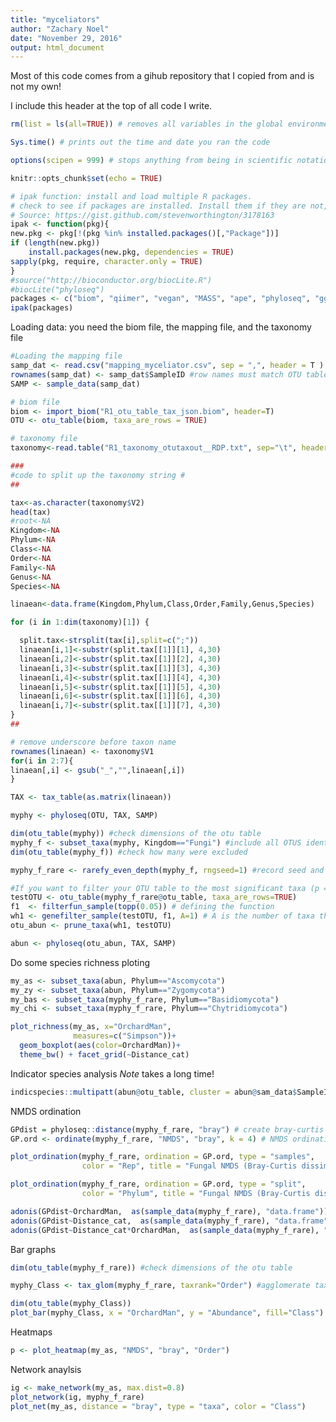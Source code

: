 ```yaml
---
title: "myceliators"
author: "Zachary Noel"
date: "November 29, 2016"
output: html_document
---
```


Most of this code comes from a gihub repository that I copied from and is not my own!


I include this header at the top of all code I write. 

```r
rm(list = ls(all=TRUE)) # removes all variables in the global environment so you start fresh

Sys.time() # prints out the time and date you ran the code

options(scipen = 999) # stops anything from being in scientific notation
```

```r
knitr::opts_chunk$set(echo = TRUE)

# ipak function: install and load multiple R packages.
# check to see if packages are installed. Install them if they are not, then load them into the R session.
# Source: https://gist.github.com/stevenworthington/3178163
ipak <- function(pkg){
new.pkg <- pkg[!(pkg %in% installed.packages()[,"Package"])]
if (length(new.pkg)) 
    install.packages(new.pkg, dependencies = TRUE)
sapply(pkg, require, character.only = TRUE)
}
#source("http://bioconductor.org/biocLite.R")
#biocLite("phyloseq")
packages <- c("biom", "qiimer", "vegan", "MASS", "ape", "phyloseq", "ggplot2", "plyr", "indicspecies")
ipak(packages)
```

Loading data: you need the biom file, the mapping file, and the taxonomy file
```r
#Loading the mapping file
samp_dat <- read.csv("mapping_myceliator.csv", sep = ",", header = T )
rownames(samp_dat) <- samp_dat$SampleID #row names must match OTU table headers
SAMP <- sample_data(samp_dat)

# biom file
biom <- import_biom("R1_otu_table_tax_json.biom", header=T)
OTU <- otu_table(biom, taxa_are_rows = TRUE)

# taxonomy file
taxonomy<-read.table("R1_taxonomy_otutaxout__RDP.txt", sep="\t", header=F)

###
#code to split up the taxonomy string #
##

tax<-as.character(taxonomy$V2)
head(tax)
#root<-NA
Kingdom<-NA
Phylum<-NA
Class<-NA
Order<-NA
Family<-NA
Genus<-NA
Species<-NA

linaean<-data.frame(Kingdom,Phylum,Class,Order,Family,Genus,Species)

for (i in 1:dim(taxonomy)[1]) {

  split.tax<-strsplit(tax[i],split=c(";"))
  linaean[i,1]<-substr(split.tax[[1]][1], 4,30)
  linaean[i,2]<-substr(split.tax[[1]][2], 4,30)
  linaean[i,3]<-substr(split.tax[[1]][3], 4,30)
  linaean[i,4]<-substr(split.tax[[1]][4], 4,30)
  linaean[i,5]<-substr(split.tax[[1]][5], 4,30)
  linaean[i,6]<-substr(split.tax[[1]][6], 4,30)
  linaean[i,7]<-substr(split.tax[[1]][7], 4,30)
}
##

# remove underscore before taxon name
rownames(linaean) <- taxonomy$V1
for(i in 2:7){
linaean[,i] <- gsub("_","",linaean[,i])
}

TAX <- tax_table(as.matrix(linaean))

myphy <- phyloseq(OTU, TAX, SAMP)

dim(otu_table(myphy)) #check dimensions of the otu table
myphy_f <- subset_taxa(myphy, Kingdom=="Fungi") #include all OTUS identified
dim(otu_table(myphy_f)) #check how many were excluded

myphy_f_rare <- rarefy_even_depth(myphy_f, rngseed=1) #record seed and # of OTUs removed

#If you want to filter your OTU table to the most significant taxa (p = 0.05)
testOTU <- otu_table(myphy_f_rare@otu_table, taxa_are_rows=TRUE)
f1  <- filterfun_sample(topp(0.05)) # defining the function
wh1 <- genefilter_sample(testOTU, f1, A=1) # A is the number of taxa that pass the filter?
otu_abun <- prune_taxa(wh1, testOTU)

abun <- phyloseq(otu_abun, TAX, SAMP)
```

Do some species richness ploting
```r
my_as <- subset_taxa(abun, Phylum=="Ascomycota")
my_zy <- subset_taxa(abun, Phylum=="Zygomycota")
my_bas <- subset_taxa(myphy_f_rare, Phylum=="Basidiomycota")
my_chi <- subset_taxa(myphy_f_rare, Phylum=="Chytridiomycota")

plot_richness(my_as, x="OrchardMan", 
              measures=c("Simpson"))+
  geom_boxplot(aes(color=OrchardMan))+
  theme_bw() + facet_grid(~Distance_cat)
```

Indicator species analysis *Note* takes a long time!
```r
indicspecies::multipatt(abun@otu_table, cluster = abun@sam_data$SampleID)
```

NMDS ordination 
```r
GPdist = phyloseq::distance(myphy_f_rare, "bray") # create bray-curtis distance matrix
GP.ord <- ordinate(myphy_f_rare, "NMDS", "bray", k = 4) # NMDS ordination 

plot_ordination(myphy_f_rare, ordination = GP.ord, type = "samples", 
                color = "Rep", title = "Fungal NMDS (Bray-Curtis dissim.)") + theme_bw() + geom_point()

plot_ordination(myphy_f_rare, ordination = GP.ord, type = "split", 
                color = "Phylum", title = "Fungal NMDS (Bray-Curtis dissim.)") + theme_bw() + facet_grid(~Phylum)

adonis(GPdist~OrchardMan,  as(sample_data(myphy_f_rare), "data.frame")) #Are there significant changes? 
adonis(GPdist~Distance_cat,  as(sample_data(myphy_f_rare), "data.frame")) #Are there significant changes? 
adonis(GPdist~Distance_cat*OrchardMan,  as(sample_data(myphy_f_rare), "data.frame"), permutations = 10000) #Are there significant changes? 
```

Bar graphs
```r
dim(otu_table(myphy_f_rare)) #check dimensions of the otu table

myphy_Class <- tax_glom(myphy_f_rare, taxrank="Order") #agglomerate taxa based on class level

dim(otu_table(myphy_Class)) 
plot_bar(myphy_Class, x = "OrchardMan", y = "Abundance", fill="Class") 
```

Heatmaps
```r
p <- plot_heatmap(my_as, "NMDS", "bray", "Order")
```

Network anaylsis
```r
ig <- make_network(my_as, max.dist=0.8)
plot_network(ig, myphy_f_rare)
plot_net(my_as, distance = "bray", type = "taxa", color = "Class")
```

